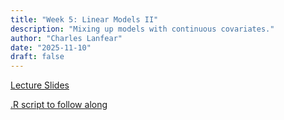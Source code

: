 ```yaml
---
title: "Week 5: Linear Models II"
description: "Mixing up models with continuous covariates."
author: "Charles Lanfear"
date: "2025-11-10"
draft: false
---
```


[Lecture Slides](https://clanfear.github.io/ioc_iqa/_lectures/5_linear-models-ii/slides_linear-models-ii.html)

[.R script to follow along](https://clanfear.github.io/ioc_iqa/_lectures/5_linear-models-ii/slides_linear-models-ii.R)
